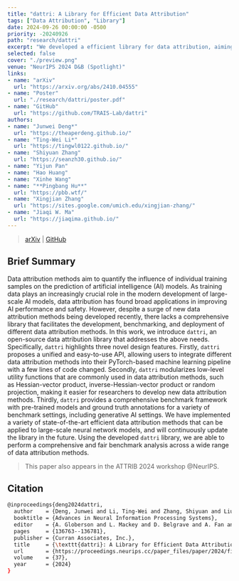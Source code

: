 ```yaml
---
title: "dattri: A Library for Efficient Data Attribution"
tags: ["Data Attribution", "Library"]
date: 2024-09-26 00:00:00 -0500
priority: -20240926
path: "research/dattri"
excerpt: "We developed a efficient library for data attribution, aiming to streamline the development of data attribution algorithms."
selected: false
cover: "./preview.png"
venue: "NeurIPS 2024 D&B (Spotlight)"
links:
- name: "arXiv"
  url: "https://arxiv.org/abs/2410.04555"
- name: "Poster"
  url: "./research/dattri/poster.pdf"
- name: "GitHub"
  url: "https://github.com/TRAIS-Lab/dattri"
authors:
- name: "Junwei Deng*"
  url: "https://theaperdeng.github.io/"
- name: "Ting-Wei Li*"
  url: "https://tingwl0122.github.io/"
- name: "Shiyuan Zhang"
  url: "https://seanzh30.github.io/"
- name: "Yijun Pan"
- name: "Hao Huang"
- name: "Xinhe Wang"
- name: "**Pingbang Hu**"
  url: "https://pbb.wtf/"
- name: "Xingjian Zhang"
  url: "https://sites.google.com/umich.edu/xingjian-zhang/"
- name: "Jiaqi W. Ma"
  url: "https://jiaqima.github.io/"
---
```


> [arXiv](https://arxiv.org/abs/2410.04555) | [GitHub](https://github.com/TRAIS-Lab/dattri)

## Brief Summary

Data attribution methods aim to quantify the influence of individual training samples on the prediction of artificial intelligence (AI) models. As training data plays an increasingly crucial role in the modern development of large-scale AI models, data attribution has found broad applications in improving AI performance and safety. However, despite a surge of new data attribution methods being developed recently, there lacks a comprehensive library that facilitates the development, benchmarking, and deployment of different data attribution methods. In this work, we introduce $\texttt{dattri}$, an open-source data attribution library that addresses the above needs. Specifically, $\texttt{dattri}$ highlights three novel design features. Firstly, $\texttt{dattri}$ proposes a unified and easy-to-use API, allowing users to integrate different data attribution methods into their PyTorch-based machine learning pipeline with a few lines of code changed. Secondly, $\texttt{dattri}$ modularizes low-level utility functions that are commonly used in data attribution methods, such as Hessian-vector product, inverse-Hessian-vector product or random projection, making it easier for researchers to develop new data attribution methods. Thirdly, $\texttt{dattri}$ provides a comprehensive benchmark framework with pre-trained models and ground truth annotations for a variety of benchmark settings, including generative AI settings. We have implemented a variety of state-of-the-art efficient data attribution methods that can be applied to large-scale neural network models, and will continuously update the library in the future. Using the developed $\texttt{dattri}$ library, we are able to perform a comprehensive and fair benchmark analysis across a wide range of data attribution methods.

> This paper also appears in the ATTRIB 2024 workshop @NeurIPS.

## Citation

```bash
@inproceedings{deng2024dattri,
  author    = {Deng, Junwei and Li, Ting-Wei and Zhang, Shiyuan and Liu, Shixuan and Pan, Yijun and Huang, Hao and Wang, Xinhe and Hu, Pingbang and Zhang, Xingjian and Ma, Jiaqi},
  booktitle = {Advances in Neural Information Processing Systems},
  editor    = {A. Globerson and L. Mackey and D. Belgrave and A. Fan and U. Paquet and J. Tomczak and C. Zhang},
  pages     = {136763--136781},
  publisher = {Curran Associates, Inc.},
  title     = {\texttt{dattri}: A Library for Efficient Data Attribution},
  url       = {https://proceedings.neurips.cc/paper_files/paper/2024/file/f732683302d91e47610b2416b4977a66-Paper-Datasets_and_Benchmarks_Track.pdf},
  volume    = {37},
  year      = {2024}
}
```
